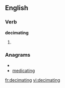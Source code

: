 
==English==

===Verb===
'''decimating'''

# {{present participle of|[[decimate]]}}

===Anagrams===
* {{alphagram|acdegiimnt}}
* [[medicating#English|medicating]]


[[fr:decimating]]
[[vi:decimating]]